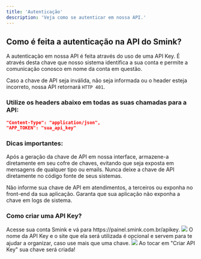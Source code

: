 ```yaml
---
title: 'Autenticação'
description: 'Veja como se autenticar em nossa API.'
---
```


## Como é feita a autenticação na API do Smink?

A autenticação em nossa API é feita através do uso de uma API Key. É através desta chave que nosso sistema identifica a sua conta e permite a comunicação conosco em nome da conta em questão.

Caso a chave de API seja inválida, não seja informada ou o header esteja incorreto, nossa API retornará `HTTP 401`.

### Utilize os headers abaixo em todas as suas chamadas para a API:
```json
"Content-Type": "application/json",
"APP_TOKEN": "sua_api_key"
```

### Dicas importantes:
<Warning>Após a geração da chave de API em nossa interface, armazene-a diretamente em seu cofre de chaves, evitando que seja exposta em mensagens de qualquer tipo ou emails. Nunca deixe a chave de API diretamente no código fonte de seus sistemas.</Warning>

<Warning>Não informe sua chave de API em atendimentos, a terceiros ou exponha no front-end da sua aplicação. Garanta que sua aplicação não exponha a chave em logs de sistema.</Warning>

### Como criar uma API Key?
<Steps>
  <Step title="Você precisará ter uma conta Smink">
    Acesse sua conta Smink e vá para https://painel.smink.com.br/apikey.
  </Step>
  <Step title="Toque em Criar Api Key ">
    <img
  src="https://smink.com.br/wp-content/uploads/2024/07/Frame-1000006433.png"
    />

  </Step>
  <Step title="Preencha as informações">
    O nome da API Key e o site que ela será utilizada é opcional e servem para te ajudar a organizar, caso use mais que uma chave.
      <img
  src="https://smink.com.br/wp-content/uploads/2024/07/Frame-1000006433-1.png"
    />
    Ao tocar em "Criar API Key" sua chave será criada!
  </Step>
</Steps>







 
